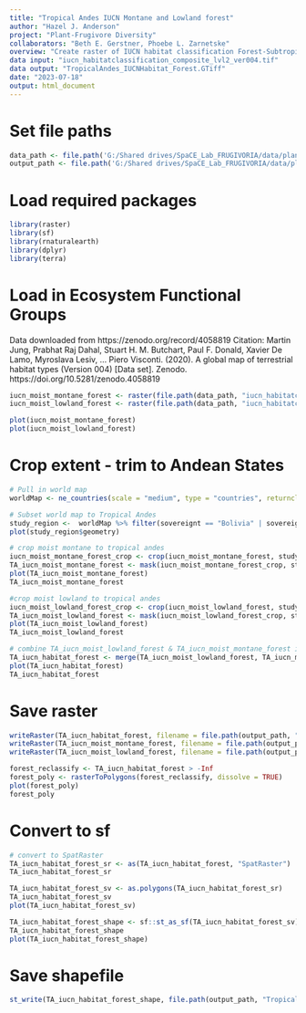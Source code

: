 ```yaml
---
title: "Tropical Andes IUCN Montane and Lowland forest"
author: "Hazel J. Anderson"
project: "Plant-Frugivore Diversity"
collaborators: "Beth E. Gerstner, Phoebe L. Zarnetske"
overview: "Create raster of IUCN habitat classification Forest-Subtropical moist montane and Forest - Subtropical moist lowland for Tropical Andes."
data input: "iucn_habitatclassification_composite_lvl2_ver004.tif"
data output: "TropicalAndes_IUCNHabitat_Forest.GTiff"
date: "2023-07-18"
output: html_document
---
```



# Set file paths
```r
data_path <- file.path('G:/Shared drives/SpaCE_Lab_FRUGIVORIA/data/plants/L0')
output_path <- file.path('G:/Shared drives/SpaCE_Lab_FRUGIVORIA/data/plants/L0')
```

# Load required packages
```r
library(raster)
library(sf)
library(rnaturalearth)
library(dplyr)
library(terra)
```

# Load in Ecosystem Functional Groups
Data downloaded from https://zenodo.org/record/4058819
Citation: Martin Jung, Prabhat Raj Dahal, Stuart H. M. Butchart, Paul F. Donald, Xavier De Lamo, Myroslava Lesiv, … Piero Visconti. (2020). A global map of terrestrial habitat types (Version 004) [Data set]. Zenodo. https://doi.org/10.5281/zenodo.4058819

```r
iucn_moist_montane_forest <- raster(file.path(data_path, "iucn_habitatclassification_composite_lvl2_ver004/lvl2_frac_1km_ver004/iucn_habitatclassification_fraction_lvl2__109_Forest – Subtropical-tropical moist montane__ver004.tif"))
iucn_moist_lowland_forest <- raster(file.path(data_path, "iucn_habitatclassification_composite_lvl2_ver004/lvl2_frac_1km_ver004/iucn_habitatclassification_fraction_lvl2__106_Forest – Subtropical-tropical moist lowland__ver004.tif"))
```

```r
plot(iucn_moist_montane_forest)
plot(iucn_moist_lowland_forest)
```

# Crop extent - trim to Andean States
```r
# Pull in world map
worldMap <- ne_countries(scale = "medium", type = "countries", returnclass = "sf")

# Subset world map to Tropical Andes
study_region <-  worldMap %>% filter(sovereignt == "Bolivia" | sovereignt == "Ecuador" | sovereignt == "Venezuela" | sovereignt == "Colombia" | sovereignt == "Peru")
plot(study_region$geometry)
```

```r
# crop moist montane to tropical andes
iucn_moist_montane_forest_crop <- crop(iucn_moist_montane_forest, study_region)
TA_iucn_moist_montane_forest <- mask(iucn_moist_montane_forest_crop, study_region)
plot(TA_iucn_moist_montane_forest)
TA_iucn_moist_montane_forest
```

```r
#crop moist lowland to tropical andes
iucn_moist_lowland_forest_crop <- crop(iucn_moist_lowland_forest, study_region)
TA_iucn_moist_lowland_forest <- mask(iucn_moist_lowland_forest_crop, study_region)
plot(TA_iucn_moist_lowland_forest)
TA_iucn_moist_lowland_forest
```


```r
# combine TA_iucn_moist_lowland_forest & TA_iucn_moist_montane_forest into one raster
TA_iucn_habitat_forest <- merge(TA_iucn_moist_lowland_forest, TA_iucn_moist_montane_forest)
plot(TA_iucn_habitat_forest)
TA_iucn_habitat_forest
```

# Save raster
```r
writeRaster(TA_iucn_habitat_forest, filename = file.path(output_path, "TropicalAndes_IUCNHabitat_Forest.GTiff"), format = "GTiff", overwrite=TRUE)
writeRaster(TA_iucn_moist_montane_forest, filename = file.path(output_path, "TropicalAndes_IUCNHabitat_Forest_Montane.GTiff"), format = "GTiff", overwrite=TRUE)
writeRaster(TA_iucn_moist_lowland_forest, filename = file.path(output_path, "TropicalAndes_IUCNHabitat_Forest_Lowland.GTiff"), format = "GTiff", overwrite=TRUE)
```

```r
forest_reclassify <- TA_iucn_habitat_forest > -Inf
forest_poly <- rasterToPolygons(forest_reclassify, dissolve = TRUE)
plot(forest_poly)
forest_poly
```


# Convert to sf
```r
# convert to SpatRaster
TA_iucn_habitat_forest_sr <- as(TA_iucn_habitat_forest, "SpatRaster")
TA_iucn_habitat_forest_sr
```


```r
TA_iucn_habitat_forest_sv <- as.polygons(TA_iucn_habitat_forest_sr)
TA_iucn_habitat_forest_sv
plot(TA_iucn_habitat_forest_sv)
```

```r
TA_iucn_habitat_forest_shape <- sf::st_as_sf(TA_iucn_habitat_forest_sv)
TA_iucn_habitat_forest_shape
plot(TA_iucn_habitat_forest_shape)
```

# Save shapefile
```r
st_write(TA_iucn_habitat_forest_shape, file.path(output_path, "TropicalAndes_IUCNHabitat_Forest.shp"), overwrite=TRUE)
```

